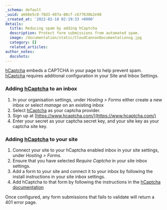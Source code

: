 ```yaml
---
_schema: default
_uuid: a668e5c8-78d3-407a-88cf-c677638b2e98
_created_at: '2022-02-18 02:19:33 +0000'
details:
  title: Reducing spam by adding hCaptcha
  description: Protect form submissions from automated spam.
  image: /documentation/static/CloudCannonDocumentationog.jpg
  category: []
  related_articles:
author_notes:
  docshots:
---
```

[hCaptcha](https://www.hcaptcha.com/) embeds a CAPTCHA in your page to help prevent spam. [hCaptcha](https://www.hcaptcha.com/) requires additional configuration in your Site and Inbox Settings.

### Adding [hCaptcha](https://www.hcaptcha.com/) to an inbox

1. In your organisation settings, under *Hosting &gt; Forms* either create a new inbox or select *manage* on an existing inbox
2. Select [hCaptcha](https://www.hcaptcha.com/) as your captcha provider.
3. Sign up at [https://www.hcaptcha.com/](https://www.hcaptcha.com/)
4. Enter your secret as your captcha secret key, and your site key as your captcha site key.

### Adding [hCaptcha](https://www.hcaptcha.com/) to your site

1. Connect your site to your hCaptcha enabled inbox in your site settings, under *Hosting &gt; Forms.*
2. Ensure that you have selected *Require Captcha* in your site inbox settings.
3. Add a form to your site and connect it to your inbox by following the install instructions in your site inbox settings.
4. Add hCaptcha to that form by following the instructions in the [hCaptcha documentation](https://docs.hcaptcha.com/#add-the-hcaptcha-widget-to-your-webpage)

Once configured, any form submissions that fails to validate will return a 401 error page.